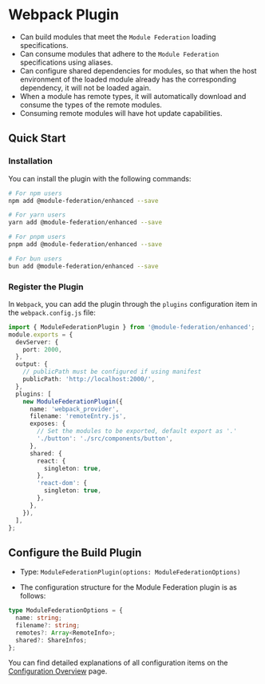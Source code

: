 # Webpack Plugin

- Can build modules that meet the `Module Federation` loading specifications.
- Can consume modules that adhere to the `Module Federation` specifications using aliases.
- Can configure shared dependencies for modules, so that when the host environment of the loaded module already has the corresponding dependency, it will not be loaded again.
- When a module has remote types, it will automatically download and consume the types of the remote modules.
- Consuming remote modules will have hot update capabilities.

## Quick Start

### Installation

You can install the plugin with the following commands:

```bash
# For npm users
npm add @module-federation/enhanced --save

# For yarn users
yarn add @module-federation/enhanced --save

# For pnpm users
pnpm add @module-federation/enhanced --save

# For bun users
bun add @module-federation/enhanced --save
```

### Register the Plugin

In `Webpack`, you can add the plugin through the `plugins` configuration item in the `webpack.config.js` file:

```ts title='webpack.config.js'
import { ModuleFederationPlugin } from '@module-federation/enhanced';
module.exports = {
  devServer: {
    port: 2000,
  },
  output: {
    // publicPath must be configured if using manifest
    publicPath: 'http://localhost:2000/',
  },
  plugins: [
    new ModuleFederationPlugin({
      name: 'webpack_provider',
      filename: 'remoteEntry.js',
      exposes: {
        // Set the modules to be exported, default export as '.'
        './button': './src/components/button',
      },
      shared: {
        react: {
          singleton: true,
        },
        'react-dom': {
          singleton: true,
        },
      },
    }),
  ],
};
```

## Configure the Build Plugin

- Type: `ModuleFederationPlugin(options: ModuleFederationOptions)`

- The configuration structure for the Module Federation plugin is as follows:

```ts
type ModuleFederationOptions = {
  name: string;
  filename?: string;
  remotes?: Array<RemoteInfo>;
  shared?: ShareInfos;
};
```

You can find detailed explanations of all configuration items on the [Configuration Overview](../../configure/index) page.
